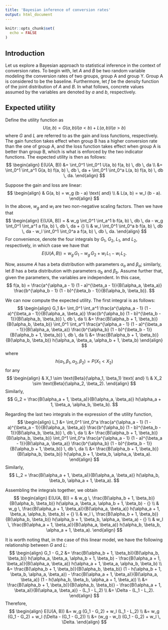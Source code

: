 ```yaml
---
title: 'Bayesian inference of conversion rates'
output: html_document
---
```


```r
knitr::opts_chunk$set(
  echo = FALSE
)
```

## Introduction

Let us explore a Bayesian approach to statistical inference in the context of
conversion rates. To begin with, let $A$ and $B$ be two random variable modeling
the conversion rates of two groups, group A and group Y. Group A is considered
to be the baseline. Furthermore, let $f$ be the density function of the joint
distribution of $A$ and $B$. In what follows, concrete values assumed by the
variables are denoted by $a$ and $b$, respectively.

## Expected utility

Define the utility function as
$$
U(a, b) = G(a, b) I(a < b) + L(a, b) I(a > b)
$$
where $G$ and $L$ are referred to as the gain and loss functions, respectively.
The gain function takes effect when group B has a higher conversion rate than
the one of group A, and the loss function takes effect when group A is better
than group B, which is what is enforced by the two indicator functions. The
expected utility is then as follows:
$$
\begin{align}
E(U(A, B))
&= \int_0^1 \int_0^1 U(a, b) f(a, b) \, db \, da \\
&=
\int_0^1 \int_a^1 G(a, b) f(a, b) \, db \, da +
\int_0^1 \int_0^a L(a, b) f(a, b) \, db \, da.
\end{align}
$$

Suppose the gain and loss are linear:
$$
\begin{align}
& G(a, b) = w_g (b - a) \text{ and} \\
& L(a, b) = w_l (b - a).
\end{align}
$$
In the above, $w_g$ and $w_l$ are two non-negative scaling factors. Then we have
that
$$
\begin{align}
E(U(A, B)) =
&
w_g \int_0^1 \int_a^1 b f(a, b) \, db \, da -
w_g \int_0^1 \int_a^1 a f(a, b) \, db \, da + {} \\
& w_l \int_0^1 \int_0^a b f(a, b) \, db \, da -
w_l \int_0^1 \int_0^a a f(a, b) \, db \, da.
\end{align}
$$
For convenience, denote the four integrals by $G_1$, $G_2$, $L_1$, and $L_2$,
respectively, in which case we have that
$$
E(U(A, B)) = w_g \, G_1 - w_g \, G_2 + w_l \, L_1 - w_l \, L_2.
$$

Now, assume $A$ has a beta distribution with parameters $\alpha_a$ and
$\beta_a$; similarly, let $B$ has a beta distribution with parameters $\alpha_b$
and $\beta_b$. Assume further that, given the parameters, the variables are
independent. In this case,
$$
f(a, b) =
\frac{a^{\alpha_a - 1} (1 - a)^{\beta_a - 1}}{B(\alpha_a, \beta_a)}
\frac{b^{\alpha_b - 1} (1 - b)^{\beta_b - 1}}{B(\alpha_b, \beta_b)}.
$$

We can now compute the expected utility. The first integral is as follows:
$$
\begin{align}
G_1
&=
\int_0^1 \int_a^1
\frac{a^{\alpha_a - 1} (1 - a)^{\beta_a - 1}}{B(\alpha_a, \beta_a)}
\frac{b^{\alpha_b} (1 - b)^{\beta_b - 1}}{B(\alpha_b, \beta_b)} \, db \, da  \\
&=
\frac{B(\alpha_b + 1, \beta_b)}{B(\alpha_b, \beta_b)}
\int_0^1 \int_a^1
\frac{a^{\alpha_a - 1} (1 - a)^{\beta_a - 1}}{B(\alpha_a, \beta_a)}
\frac{b^{\alpha_b} (1 - b)^{\beta_b - 1}}{B(\alpha_b + 1, \beta_b)} \, db \, da \\
&=
\frac{B(\alpha_b + 1, \beta_b)}{B(\alpha_b, \beta_b)}
h(\alpha_a, \beta_a, \alpha_b + 1, \beta_b)
\end{align}
$$
where
$$
h(\alpha_1, \beta_1, \alpha_2, \beta_2) = P(X_1 < X_2)
$$
for any
$$
\begin{align}
& X_1 \sim \text{Beta}(\alpha_1, \beta_1) \text{ and} \\
& X_2 \sim \text{Beta}(\alpha_2, \beta_2).
\end{align}
$$
Similarly,
$$
G_2 =
\frac{B(\alpha_a + 1, \beta_a)}{B(\alpha_a, \beta_a)}
h(\alpha_a + 1, \beta_a, \alpha_b, \beta_b).
$$

Regarding the last two integrals in the expression of the utility function,
$$
\begin{align}
L_1
&=
\int_0^1 \int_0^a
\frac{a^{\alpha_a - 1} (1 - a)^{\beta_a - 1}}{B(\alpha_a, \beta_a)}
\frac{b^{\alpha_b} (1 - b)^{\beta_b - 1}}{B(\alpha_b, \beta_b)} \, db \, da  \\
&=
\frac{B(\alpha_b + 1, \beta_b)}{B(\alpha_b, \beta_b)}
\int_0^1 \int_0^a
\frac{a^{\alpha_a - 1} (1 - a)^{\beta_a - 1}}{B(\alpha_a, \beta_a)}
\frac{b^{\alpha_b} (1 - b)^{\beta_b - 1}}{B(\alpha_b + 1, \beta_b)} \, db \, da \\
&=
\frac{B(\alpha_b + 1, \beta_b)}{B(\alpha_b, \beta_b)}
h(\alpha_b + 1, \beta_b, \alpha_a, \beta_a).
\end{align}
$$
Similarly,
$$
L_2 =
\frac{B(\alpha_a + 1, \beta_a)}{B(\alpha_a, \beta_a)}
h(\alpha_b, \beta_b, \alpha_a + 1, \beta_a).
$$

Assembling the integrals together, we obtain
$$
\begin{align}
E(U(A, B)) =
& w_g \, \frac{B(\alpha_b + 1, \beta_b)}{B(\alpha_b, \beta_b)}
h(\alpha_a, \beta_a, \alpha_b + 1, \beta_b) - {} \\
& w_g \, \frac{B(\alpha_a + 1, \beta_a)}{B(\alpha_a, \beta_a)}
h(\alpha_a + 1, \beta_a, \alpha_b, \beta_b) + {} \\
& w_l \, \frac{B(\alpha_b + 1, \beta_b)}{B(\alpha_b, \beta_b)}
h(\alpha_b + 1, \beta_b, \alpha_a, \beta_a) - {} \\
& w_l \, \frac{B(\alpha_a + 1, \beta_a)}{B(\alpha_a, \beta_a)}
h(\alpha_b, \beta_b, \alpha_a + 1, \beta_a).
\end{align}
$$

It is worth noting that, in the case of this linear model, we have the following
relationship between $G$ and $L$:
$$
\begin{align}
G_1 - G_2
&=
\frac{B(\alpha_b + 1, \beta_b)}{B(\alpha_b, \beta_b)}
h(\alpha_a, \beta_a, \alpha_b + 1, \beta_b) -
\frac{B(\alpha_a + 1, \beta_a)}{B(\alpha_a, \beta_a)}
h(\alpha_a + 1, \beta_a, \alpha_b, \beta_b) \\
&=
\frac{B(\alpha_b + 1, \beta_b)}{B(\alpha_b, \beta_b)}
(1 - h(\alpha_b + 1, \beta_b, \alpha_a, \beta_a)) -
\frac{B(\alpha_a + 1, \beta_a)}{B(\alpha_a, \beta_a)}
(1 - h(\alpha_b, \beta_b, \alpha_a + 1, \beta_a)) \\
&=
\frac{B(\alpha_b + 1, \beta_b)}{B(\alpha_b, \beta_b)} -
\frac{B(\alpha_a + 1, \beta_a)}{B(\alpha_a, \beta_a)} -
(L_1 - L_2) \\
&=
\Delta - (L_1 - L_2).
\end{align}
$$
Therefore,
$$
\begin{align}
E(U(A, B))
&= w_g (G_1 - G_2) + w_l (L_1 - L_2) \\
&= w_g (G_1 - G_2) + w_l (\Delta - (G_1 - G_2)) \\
&= (w_g - w_l) (G_1 - G_2) + w_l \, \Delta.
\end{align}
$$
